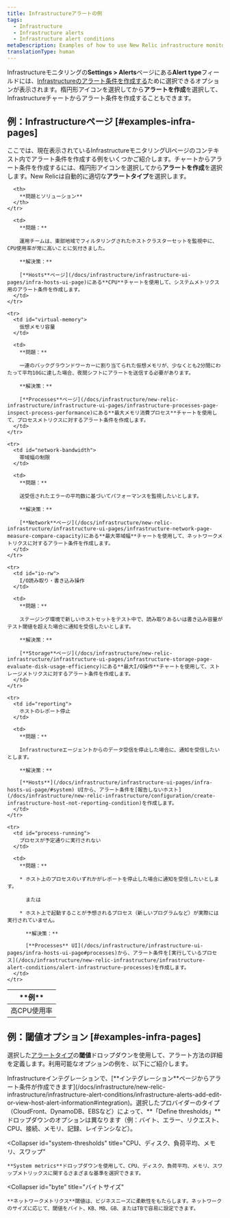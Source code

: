 ```yaml
---
title: Infrastructureアラートの例
tags:
  - Infrastructure
  - Infrastructure alerts
  - Infrastructure alert conditions
metaDescription: Examples of how to use New Relic infrastructure monitoring to create alert conditions for your business needs.
translationType: human
---
```


Infrastructureモニタリングの**Settings > Alerts**ページにある**Alert type**フィールドには、[Infrastructureのアラート条件を作成する](/docs/infrastructure/new-relic-infrastructure/infrastructure-alert-conditions/infrastructure-alerts-add-edit-or-view-host-alert-information)ために選択できるオプションが表示されます。楕円形<Icon name="fe-more-horizontal"/>アイコンを選択してから**アラートを作成**を選択して、Infrastructureチャートからアラート条件を作成することもできます。

## 例：Infrastructureページ [#examples-infra-pages]

ここでは、現在表示されているInfrastructureモニタリングUIページのコンテキスト内でアラート条件を作成する例をいくつかご紹介します。チャートからアラート条件を作成するには、楕円形<Icon name="fe-more-horizontal"/>アイコンを選択してから**アラートを作成**を選択します。New Relicは自動的に適切な**アラートタイプ**を選択します。

<table>
  <thead>
    <tr>
      <th style={{ width: "200px" }}>
        **例**
      </th>

      <th>
        **問題とソリューション**
      </th>
    </tr>
  </thead>

  <tbody>
    <tr>
      <td id="cpu-usage">
        高CPU使用率
      </td>

      <td>
        **問題：**

        運用チームは、東部地域でフィルタリングされたホストクラスターセットを監視中に、CPU使用率が常に高いことに気付きました。

        **解決策：**

        [**Hosts**ページ](/docs/infrastructure/infrastructure-ui-pages/infra-hosts-ui-page)にある**CPU**チャートを使用して、システムメトリクス用のアラート条件を作成します。
      </td>
    </tr>

    <tr>
      <td id="virtual-memory">
        仮想メモリ容量
      </td>

      <td>
        **問題：**

        一連のバックグラウンドワーカーに割り当てられた仮想メモリが、少なくとも2分間にわたって平均10Gに達した場合、夜間シフトにアラートを送信する必要があります。

        **解決策：**

        [**Processes**ページ](/docs/infrastructure/new-relic-infrastructure/infrastructure-ui-pages/infrastructure-processes-page-inspect-process-performance)にある**最大メモリ消費プロセス**チャートを使用して、プロセスメトリクスに対するアラート条件を作成します。
      </td>
    </tr>

    <tr>
      <td id="network-bandwidth">
        帯域幅の制限
      </td>

      <td>
        **問題：**

        送受信されたエラーの平均数に基づいてパフォーマンスを監視したいとします。

        **解決策：**

        [**Network**ページ](/docs/infrastructure/new-relic-infrastructure/infrastructure-ui-pages/infrastructure-network-page-measure-compare-capacity)にある**最大帯域幅**チャートを使用して、ネットワークメトリクスに対するアラート条件を作成します。
      </td>
    </tr>

    <tr>
      <td id="io-rw">
        I/O読み取り・書き込み操作
      </td>

      <td>
        **問題：**

        ステージング環境で新しいホストセットをテスト中で、読み取りあるいは書き込み容量がテスト閾値を超えた場合に通知を受信したいとします。

        **解決策：**

        [**Storage**ページ](/docs/infrastructure/new-relic-infrastructure/infrastructure-ui-pages/infrastructure-storage-page-evaluate-disk-usage-efficiency)にある**最大I/O操作**チャートを使用して、ストレージメトリクスに対するアラート条件を作成します。
      </td>
    </tr>

    <tr>
      <td id="reporting">
        ホストのレポート停止
      </td>

      <td>
        **問題：**

        Infrastructureエージェントからのデータ受信を停止した場合に、通知を受信したいとします。

        **解決策：**

        [**Hosts**](/docs/infrastructure/infrastructure-ui-pages/infra-hosts-ui-page/#system) UIから、アラート条件を[報告しないホスト](/docs/infrastructure/new-relic-infrastructure/configuration/create-infrastructure-host-not-reporting-condition)を作成します。
      </td>
    </tr>

    <tr>
      <td id="process-running">
        プロセスが予定通りに実行されない
      </td>

      <td>
        **問題：**

        * ホスト上のプロセスのいずれかがレポートを停止した場合に通知を受信したいとします。

          または

        * ホスト上で起動することが予想されるプロセス（新しいプログラムなど）が実際には実行されていません。

          **解決策：**

          [**Processes** UI](/docs/infrastructure/infrastructure-ui-pages/infra-hosts-ui-page#processes)から、アラート条件を[実行しているプロセス](/docs/infrastructure/new-relic-infrastructure/infrastructure-alert-conditions/alert-infrastructure-processes)を作成します。
      </td>
    </tr>
  </tbody>
</table>

## 例：閾値オプション [#examples-infra-pages]

選択した[アラートタイプ](/docs/alerts/new-relic-alerts/getting-started/alerts-glossary#alert-threshold)の**閾値**ドロップダウンを使用して、アラート方法の詳細を定義します。利用可能なオプションの例を、以下にご紹介します。

<CollapserGroup>
  <Collapser
    id="integrations"
    title="インテグレーションプロバイダー"
  >
    Infrastructureインテグレーションで、[**インテグレーション**ページからアラート条件が作成できます](/docs/infrastructure/new-relic-infrastructure/infrastructure-alert-conditions/infrastructure-alerts-add-edit-or-view-host-alert-information#integration)。選択したプロバイダーのタイプ（CloudFront、DynamoDB、EBSなど）によって、**「Define thresholds」**ドロップダウンのオプションは異なります（例：バイト、エラー、リクエスト、CPU、接続、メモリ、記録、レイテンシなど）。
  </Collapser>

  <Collapser
    id="system-thresholds"
    title="CPU、ディスク、負荷平均、メモリ、スワップ"
  >
    **System metrics**ドロップダウンを使用して、CPU、ディスク、負荷平均、メモリ、スワップメトリックスに関するさまざまな基準を選択できます。
  </Collapser>

  <Collapser
    id="byte"
    title="バイトサイズ"
  >
    **ネットワークメトリクス**閾値は、ビジネスニーズに柔軟性をもたらします。ネットワークのサイズに応じて、閾値をバイト、KB、MB、GB、またはTBで容易に設定できます。
  </Collapser>
</CollapserGroup>